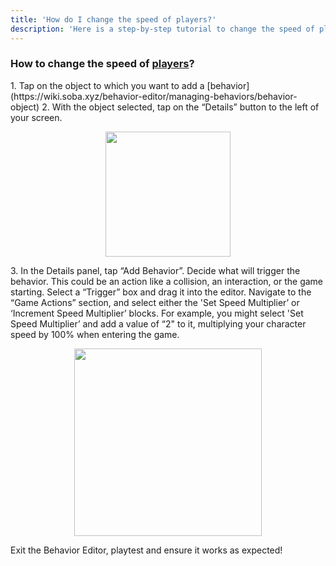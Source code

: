 ```yaml
---
title: 'How do I change the speed of players?'
description: 'Here is a step-by-step tutorial to change the speed of players'
---
```


### How to change the speed of [players](https://sobastudios.mintlify.app/behavior-editor/game-logic/multiplayer#how-to-set-my-game-to-multiplayer-or-single-player)?

<Steps>
  <Step title="First Step">
<Accordion title="The basics for all behaviors">
    1. Tap on the object to which you want to add a [behavior](https://wiki.soba.xyz/behavior-editor/managing-behaviors/behavior-object)
    2. With the object selected, tap on the “Details” button to the left of your screen.
    <p align="center">
      <img width="200" noZoom src="https://i.imgur.com/jMSZzP8.png" /> </p>
    3. In the Details panel, tap “Add Behavior”.
</Accordion>
  </Step>
  <Step title="Second Step">
Decide what will trigger the behavior. This could be an action like a collision, an interaction, or the game starting. Select a “Trigger” box and drag it into the editor. 
 </Step>
<Step title="Third Step">
Navigate to the “Game Actions” section, and select either the 'Set Speed Multiplier’ or ‘Increment Speed Multiplier’ blocks. For example, you might select 'Set Speed Multiplier’ and add a value of “2" to it, multiplying your character speed by 100% when entering the game.
  <Accordion title="Behavior Image">
    <p align="center">
      <img width="300" noZoom src="https://i.imgur.com/i2TzK1z.png" /> </p>
  </Accordion>
  </Step>
<Step title="Fourth Step">
Exit the Behavior Editor, playtest and ensure it works as expected!
</Step>
</Steps>
